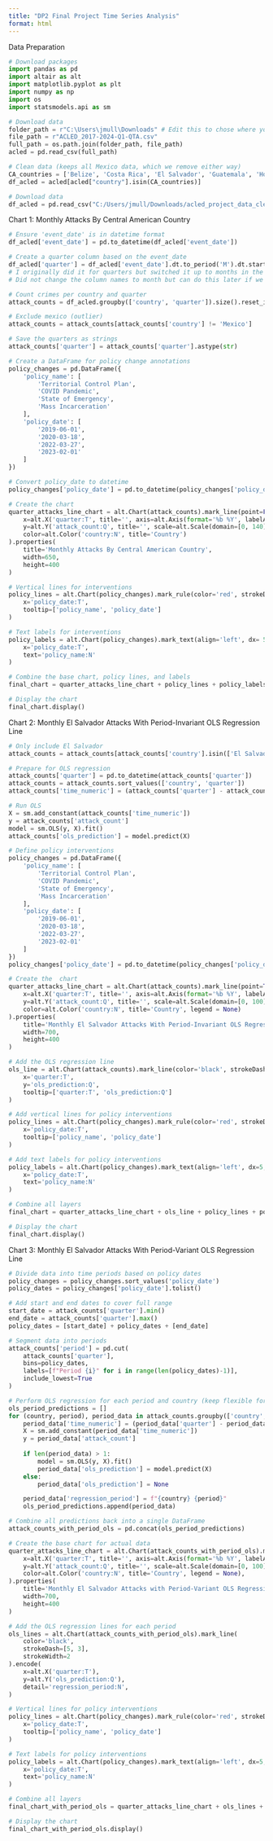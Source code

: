 ```yaml
---
title: "DP2 Final Project Time Series Analysis"
format: html
---
```


Data Preparation
```python
# Download packages
import pandas as pd
import altair as alt
import matplotlib.pyplot as plt
import numpy as np
import os
import statsmodels.api as sm

# Download data 
folder_path = r"C:\Users\jmull\Downloads" # Edit this to chose where you want your data
file_path = r"ACLED_2017-2024-Q1-QTA.csv"
full_path = os.path.join(folder_path, file_path)
acled = pd.read_csv(full_path)

# Clean data (keeps all Mexico data, which we remove either way)
CA_countries = ['Belize', 'Costa Rica', 'El Salvador', 'Guatemala', 'Honduras', 'Mexico', 'Nicaragua', 'Panama']
df_acled = acled[acled["country"].isin(CA_countries)]

# Download data
df_acled = pd.read_csv("C:/Users/jmull/Downloads/acled_project_data_cleaned.csv")
```

Chart 1: Monthly Attacks By Central American Country
```python
# Ensure 'event_date' is in datetime format
df_acled['event_date'] = pd.to_datetime(df_acled['event_date'])

# Create a quarter column based on the event_date
df_acled['quarter'] = df_acled['event_date'].dt.to_period('M').dt.start_time
# I originally did it for quarters but switched it up to months in the line above. 
# Did not change the column names to month but can do this later if we stick to months.

# Count crimes per country and quarter
attack_counts = df_acled.groupby(['country', 'quarter']).size().reset_index(name='attack_count')

# Exclude mexico (outlier)
attack_counts = attack_counts[attack_counts['country'] != 'Mexico']

# Save the quarters as strings
attack_counts['quarter'] = attack_counts['quarter'].astype(str)

# Create a DataFrame for policy change annotations
policy_changes = pd.DataFrame({
    'policy_name': [
        'Territorial Control Plan', 
        'COVID Pandemic', 
        'State of Emergency',
        'Mass Incarceration'
    ],
    'policy_date': [
        '2019-06-01', 
        '2020-03-18',
        '2022-03-27',
        '2023-02-01'
    ]
})

# Convert policy_date to datetime
policy_changes['policy_date'] = pd.to_datetime(policy_changes['policy_date'])

# Create the chart
quarter_attacks_line_chart = alt.Chart(attack_counts).mark_line(point=False).encode(
    x=alt.X('quarter:T', title='', axis=alt.Axis(format='%b %Y', labelAngle=30, labelOverlap=False)),
    y=alt.Y('attack_count:Q', title='', scale=alt.Scale(domain=[0, 140])),
    color=alt.Color('country:N', title='Country')
).properties(
    title='Monthly Attacks By Central American Country',
    width=650,
    height=400
)

# Vertical lines for interventions
policy_lines = alt.Chart(policy_changes).mark_rule(color='red', strokeDash=[1, 2], strokeWidth = 5).encode(
    x='policy_date:T',
    tooltip=['policy_name', 'policy_date']
)

# Text labels for interventions
policy_labels = alt.Chart(policy_changes).mark_text(align='left', dx= 5, dy=-190, fontSize=8).encode(
    x='policy_date:T',
    text='policy_name:N'
)

# Combine the base chart, policy lines, and labels
final_chart = quarter_attacks_line_chart + policy_lines + policy_labels

# Display the chart
final_chart.display()
```

Chart 2: Monthly El Salvador Attacks With Period-Invariant OLS Regression Line
```python
# Only include El Salvador
attack_counts = attack_counts[attack_counts['country'].isin(['El Salvador'])]

# Prepare for OLS regression
attack_counts['quarter'] = pd.to_datetime(attack_counts['quarter'])
attack_counts = attack_counts.sort_values(['country', 'quarter'])
attack_counts['time_numeric'] = (attack_counts['quarter'] - attack_counts['quarter'].min()).dt.days

# Run OLS 
X = sm.add_constant(attack_counts['time_numeric'])
y = attack_counts['attack_count']
model = sm.OLS(y, X).fit()
attack_counts['ols_prediction'] = model.predict(X)

# Define policy interventions
policy_changes = pd.DataFrame({
    'policy_name': [
        'Territorial Control Plan', 
        'COVID Pandemic', 
        'State of Emergency',
        'Mass Incarceration'
    ],
    'policy_date': [
        '2019-06-01', 
        '2020-03-18',
        '2022-03-27',
        '2023-02-01'
    ]
})
policy_changes['policy_date'] = pd.to_datetime(policy_changes['policy_date'])

# Create the  chart
quarter_attacks_line_chart = alt.Chart(attack_counts).mark_line(point=True).encode(
    x=alt.X('quarter:T', title='', axis=alt.Axis(format='%b %Y', labelAngle=30, labelOverlap=False)),
    y=alt.Y('attack_count:Q', title='', scale=alt.Scale(domain=[0, 100])),
    color=alt.Color('country:N', title='Country', legend = None)
).properties(
    title='Monthly El Salvador Attacks With Period-Invariant OLS Regression Line',
    width=700,
    height=400
)

# Add the OLS regression line
ols_line = alt.Chart(attack_counts).mark_line(color='black', strokeDash=[5, 3], strokeWidth=2).encode(
    x='quarter:T',
    y='ols_prediction:Q',
    tooltip=['quarter:T', 'ols_prediction:Q']
)

# Add vertical lines for policy interventions
policy_lines = alt.Chart(policy_changes).mark_rule(color='red', strokeDash=[1, 2], strokeWidth = 5).encode(
    x='policy_date:T',
    tooltip=['policy_name', 'policy_date']
)

# Add text labels for policy interventions
policy_labels = alt.Chart(policy_changes).mark_text(align='left', dx=5, dy=-190, fontSize=8).encode(
    x='policy_date:T',
    text='policy_name:N'
)

# Combine all layers
final_chart = quarter_attacks_line_chart + ols_line + policy_lines + policy_labels

# Display the chart
final_chart.display()
```

Chart 3: Monthly El Salvador Attacks With Period-Variant OLS Regression Line
```python
# Divide data into time periods based on policy dates
policy_changes = policy_changes.sort_values('policy_date')
policy_dates = policy_changes['policy_date'].tolist()

# Add start and end dates to cover full range
start_date = attack_counts['quarter'].min()
end_date = attack_counts['quarter'].max()
policy_dates = [start_date] + policy_dates + [end_date]

# Segment data into periods
attack_counts['period'] = pd.cut(
    attack_counts['quarter'], 
    bins=policy_dates, 
    labels=[f"Period {i}" for i in range(len(policy_dates)-1)],
    include_lowest=True
)

# Perform OLS regression for each period and country (keep flexible for many countries)
ols_period_predictions = []
for (country, period), period_data in attack_counts.groupby(['country', 'period']):
    period_data['time_numeric'] = (period_data['quarter'] - period_data['quarter'].min()).dt.days
    X = sm.add_constant(period_data['time_numeric'])
    y = period_data['attack_count']
    
    if len(period_data) > 1:  
        model = sm.OLS(y, X).fit()
        period_data['ols_prediction'] = model.predict(X)
    else:
        period_data['ols_prediction'] = None

    period_data['regression_period'] = f"{country} {period}"
    ols_period_predictions.append(period_data)

# Combine all predictions back into a single DataFrame
attack_counts_with_period_ols = pd.concat(ols_period_predictions)

# Create the base chart for actual data
quarter_attacks_line_chart = alt.Chart(attack_counts_with_period_ols).mark_line(point=True).encode(
    x=alt.X('quarter:T', title='', axis=alt.Axis(format='%b %Y', labelAngle=30, labelOverlap=False)),
    y=alt.Y('attack_count:Q', title='', scale=alt.Scale(domain=[0, 100])),
    color=alt.Color('country:N', title='Country', legend = None),
).properties(
    title='Monthly El Salvador Attacks with Period-Variant OLS Regression Lines',
    width=700,
    height=400
)

# Add the OLS regression lines for each period
ols_lines = alt.Chart(attack_counts_with_period_ols).mark_line(
    color='black', 
    strokeDash=[5, 3], 
    strokeWidth=2
).encode(
    x=alt.X('quarter:T'),
    y=alt.Y('ols_prediction:Q'),
    detail='regression_period:N', 
)

# Vertical lines for policy interventions
policy_lines = alt.Chart(policy_changes).mark_rule(color='red', strokeDash=[1, 2], strokeWidth = 5).encode(
    x='policy_date:T',
    tooltip=['policy_name', 'policy_date']
)

# Text labels for policy interventions
policy_labels = alt.Chart(policy_changes).mark_text(align='left', dx=5, dy=-190, fontSize=8).encode(
    x='policy_date:T',
    text='policy_name:N'
)

# Combine all layers
final_chart_with_period_ols = quarter_attacks_line_chart + ols_lines + policy_lines + policy_labels

# Display the chart
final_chart_with_period_ols.display()
```
